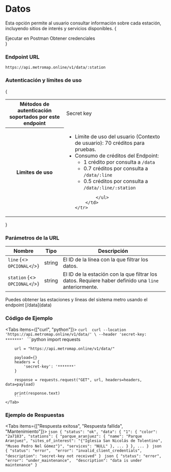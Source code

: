 
# Datos

Esta opción permite al usuario consultar información sobre cada estación, incluyendo sitios de interés y servicios disponibles.
{<div className="row">

<Link className="btn default" href="https://god.gw.postman.com/run-collection/15715400-004293d1-b81b-47f9-8a41-bdacd691c661?action=collection%2Ffork&collection-url=entityId%3D15715400-004293d1-b81b-47f9-8a41-bdacd691c661%26entityType%3Dcollection%26workspaceId%3D48faf861-de30-4c02-87b9-3867c52a87c8" target="_blank">Ejecutar en Postman</Link>
<Link className="btn default" href="../../credenciales">Obtener credenciales</Link>
</div>}

### Endpoint URL

`https://api.metromap.online/v1/data/:station`

### Autenticación y límites de uso

{

<table><tbody>
    <tr>
        <th>Métodos de autenticación soportados por este<br/>endpoint</th>
        <td><Link className="contrast" href="../comenzar/credenciales">Secret key</Link></td>
    </tr>
    <tr>
        <th>Limites de uso</th>
        <td>
            <ul>
            <li>Límite de uso del usuario (Contexto de usuario): 70 créditos
            para pruebas. 
            </li>
            <li>Consumo de créditos del Endpoint:
            <ul>
                <li>1 crédito por consulta a <code>/data</code>
                </li>
                <li>0.7 créditos por consulta a <code>/data/:line</code>
                </li>
                <li>0.5 créditos por consulta a <code>/data/:line/:station</code>
                </li>
                </ul>
            </li>

            </ul>
        </td>
    </tr>

</tbody>
</table>

}

### Parámetros de la URL

| Nombre    | Tipo   | Descripción                                                                                               |
| --------- | ------ | --------------------------------------------------------------------------------------------------------- |
| `line` {<><br/><code className="opt docs">OPCIONAL</code></>} | string | El ID de la línea con la que filtrar los datos. |   
| `station` {<><br/><code className="opt docs">OPCIONAL</code></>} | string | El ID de la estación con la que filtrar los datos. Requiere haber definido una `line` anteriormente.|


<Callout emoji="💡" type="info">
  Puedes obtener las estaciones y líneas del sistema metro usando el endpoint [/data](data)
</Callout>

### Código de Ejemplo

<Tabs items={["curl", "python"]}>
    <Tab>
        ```curl 
        curl --location 'https://api.metromap.online/v1/data/' \
        --header 'secret-key: *******'
        ```
    </Tab>
    <Tab>
        ```python 
        import requests

        url = "https://api.metromap.online/v1/data/"

        payload={}
        headers = {
            'secret-key': '*******'
        }

        response = requests.request("GET", url, headers=headers, data=payload)

        print(response.text)
        ```
    </Tab>

</Tabs>

### Ejemplo de Respuestas

<Tabs items={["Respuesta exitosa", "Respuesta fallida", "Mantenimiento"]}>
    <Tab>
    ```json
    {
    "status": "ok",
    "data": {
        "1": {
            "color": "2a7183",
            "stations": {
                "parque_aranjuez": {
                    "name": "Parque Aranjuez",
                    "sites_of_interest": "{"Iglesia San Nicolás de Tolentino", "Museo Pedro Nel Gómez"}",
                    "services": "NULL"
                },
                ...
            }
        },
        ...
    }
    ```
    </Tab>
    <Tab>
    ```json
    {
        "status": "error", 
        "error": "invalid_client_credentials", 
        "description": "secret-key not received"
    }
    ```
    </Tab>
    <Tab>
    ```json
    {
        "status": "error", 
        "error": "under_maintenance", 
        "description": "data is under maintenance"
    }
    ```
    </Tab>
</Tabs>